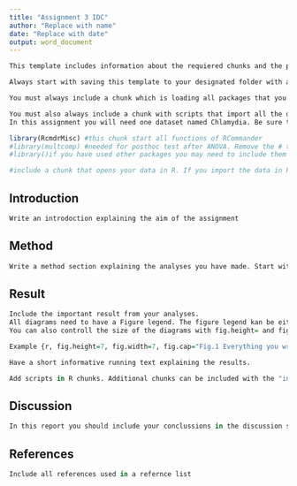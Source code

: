 ```yaml
---
title: "Assignment 3 IDC"
author: "Replace with name"
date: "Replace with date"
output: word_document
---
```


```r
This template includes information about the requiered chunks and the prefered format of text, diagrams and tables. All chunks with information only, are set to not produce any text in the output file.

Always start with saving this template to your designated folder with a new name.

You must always include a chunk which is loading all packages that you use during the kniting session.

You must also always include a chunk with scripts that import all the data that is needed for the kniting session. This can either be one single chunk with many separate scripts or several chunks with one script each.
In this assignment you will need one dataset named Chlamydia. Be sure to include the last version of the datset including all variables.

```

 
```r
library(RcmdrMisc) #this chunk start all functions of RCommander
#library(multcomp) #needed for posthoc test after ANOVA. Remove the # to activate
#library()if you have used other packages you may need to include them here
```


```r
#include a chunk that opens your data in R. If you import the data in RCommander you can copy-paste the chunk that is produced in Rcommander directly into this RMarkdown file 
```


## Introduction

```r
Write an introdoction explaining the aim of the assignment
```



## Method

```r
Write a method section explaining the analyses you have made. Start with the research question, tell the reader were you found the data (EDE team 2006), and describe the analyses you have made. 
```

## Result

```r
Include the important result from your analyses.
All diagrams need to have a Figure legend. The figure legend kan be either written below the diagram chunk, or be included in the first row in the chunk with the command fig.cap="".
You can also controll the size of the diagrams with fig.height= and fig.width=

Example {r, fig.height=7, fig.width=7, fig.cap="Fig.1 Everything you write in between the quotation marks will be added as a figrue caption under the figure"}

Have a short informative running text explaining the results.

Add scripts in R chunks. Additional chunks can be included with the "insert"" button
```





## Discussion

```r
In this report you should include your conclussions in the discussion section 
```

## References

```r
Include all references used in a refernce list
```


